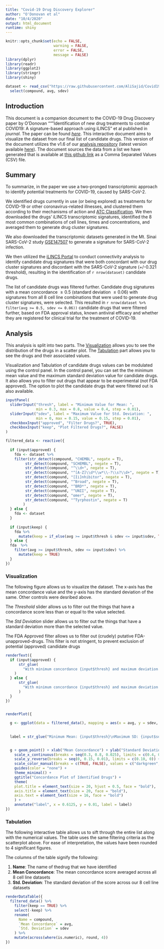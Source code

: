 ```yaml
---
title: "Covid-19 Drug Discovery Explorer"
author: "O'Donovan et al"
date: "10/4/2020"
output: html_document
runtime: shiny
---
```


```r
knitr::opts_chunk$set(echo = FALSE,
                      warning = FALSE,
                      error = FALSE,
                      message = FALSE)
library(dplyr)
library(readr)
library(ggplot2)
library(stringr)
library(shiny)

dataset <- read_csv("https://raw.githubusercontent.com/AliSajid/Covid19/v1.6/results/sars2-summarized-dataset.csv") %>% 
  select(compound, avg, sdev)
```

## Introduction

This document is a companion document to the COVID-19 Drug Discovery paper by O'Donovan "“"Identification of new drug treatments to combat COVID19: A signature-based approach using iLINCS" et al published in *journal*. The paper can be found [*here*](). This interactive document aims to visualize the dataset from our final list of candidate drugs. This version of the document utilizes the v1.6 of our [analysis repository](https://github.com/AliSajid/Covid19/tree/v1.6) (latest version available [here](https://github.com/AliSajid/Covid19)). The document sources the data from a list we have generated that is available at [this github link]("https://raw.githubusercontent.com/AliSajid/Covid19/v1.6/results/sars2-summarized-dataset.csv") as a Comma Separated Values (CSV) file.

## Summary

To summarize, in the paper we use a two-pronged transcriptomic approach to identify potential treatments for COVID-19, caused by SARS-CoV-2. 

We identified drugs currently in use (or being explored) as treatments for COVID-19 or other coronavirus-related illnesses, and clustered them according to their mechanisms of action and [ATC Classification](https://www.whocc.no/atc_ddd_index/). We then downloaded the drugs' iLINCS transcriptomic signatures, identified the 8 most common combinations of cell lines, times and concentrations, and averaged them to generate drug cluster signatures. 

We also downloaded the transcriptomic datasets generated in the Mt. Sinai SARS-CoV-2 study [GSE147507](https://www.ncbi.nlm.nih.gov/geo/query/acc.cgi?acc=GSE147507) to generate a signature for SARS-CoV-2 infection. 

We then utilized the [iLINCS Portal](http://ilincs.org/ilincs/) to conduct connectivity analysis to identify candidate drug signatures that were both concordant with our drug cluster signatures and discordant with the SARS-CoV-2 signature (+/-0.321 threshold), resulting in the identification of `r nrow(dataset)` candidate drugs.

The list of candidate drugs was filtered further. Candidate drug signatures with a mean concordance $\geq0.5$ (standard deviation $\leq 0.06$) with signatures from all 8 cell line combinations that were used to generate drug cluster signatures, were selected. This resulted in `r nrow(dataset %>% filter(avg >= 0.5, sdev <= 0.06))` candidate drugs that were filtered further, based on FDA approval status, known antiviral efficacy and whether they are registered for clinical trial for the treatment of COVID-19.

## Analysis

This analysis is split into two parts. The [Visualization](#visualization) allows you to see the distribution of the drugs in  a scatter plot. The [Tabulation](#tabulation) part allows you to see the drugs and their associated values.

Visualization and Tabulation of candidate drugs values can be modulated using the control panel. In the control panel, you can set the the minimum mean value and the maximum standard deviation value for candidate drugs. It also allows you to filter out drugs that appear to be experimental (not FDA approved). The option to plot the candidate drugs that were filtered out is also available.

```r
inputPanel(
  sliderInput("thresh", label = "Minimum Value for Mean: ",
              min = 0.3, max = 0.8, value = 0.4, step = 0.01),
  sliderInput("sdev", label = "Maximum Value for Std. Deviation: ",
              min = 0, max = 0.15, value = 0.15, step = 0.01),
  checkboxInput("approved", "Filter Drugs?", TRUE),
  checkboxInput("keep", "Plot Filtered Drugs?", FALSE)
)

filtered_data <- reactive({
  
  if (input$approved) {
    fda <- dataset %>% 
    filter(str_detect(compound, "CHEMBL", negate = T),
         str_detect(compound, "SCHEMBL", negate = T),
         str_detect(compound, "^\\d+", negate = T),
         str_detect(compound, "^[A-Z]\\d*\\w*\\-?\\s?\\d+", negate = T),
         str_detect(compound, "[Ii]nhibitor", negate = T),
         str_detect(compound, "^Broad", negate = T),
         str_detect(compound, "^BRD*", negate = T),
         str_detect(compound, "^UNII", negate = T),
         str_detect(compound, "omer", negate = T),
         str_detect(compound, "^Tyrphostin", negate = T)
        )
  } else {
    fda <- dataset
  }
  
  if (input$keep) {
    fda %>% 
      mutate(keep = if_else(avg >= input$thresh & sdev <= input$sdev, TRUE, FALSE))
  } else {
  fda  %>% 
    filter(avg >= input$thresh, sdev <= input$sdev) %>% 
      mutate(keep = TRUE)
  }
})

```


### Visualization {#visualization}

The following figure allows us to visualize the dataset. The x-axis has the mean concordance value and the y-axis has the standard deviation of the same. Other controls were desribed above.

The *Threshold* slider allows us to filter out the things that have a concordance score less than or equal to the value selected.

The *Std Deviation* slider allows us to filter out the things that have a standard deviation more than the selected value.

The FDA Approved filter allows us to filter out (crudely) putative FDA-unapproved-drugs. This filter is not stringent, to prevent exclusion of potential (approved) candidate drugs

```r

renderText({
  if (input$approved) {
      str_glue(
        "With minimum concordance {input$thresh} and maximum deviation {input$sdev}, we have {nrow(filtered_data() %>% filter(keep == TRUE))} filtered drugs in our list."
    )
  } else {
      str_glue(
        "With minimum concordance {input$thresh} and maximum deviation {input$sdev}, we have {nrow(filtered_data() %>% filter(keep == TRUE))} drugs in our list."
      )
  }
})


renderPlot({
  
  g <- ggplot(data = filtered_data(), mapping = aes(x = avg, y = sdev, color = keep))
  
  
  label = str_glue("Minimum Mean: {input$thresh}\nMaximum SD: {input$sdev}\nDrugs Identified: {nrow(filtered_data() %>% filter(keep == TRUE))}")

  
  g + geom_point() + xlab("Mean Concordance") + ylab("Standard Deviation") +
    scale_x_continuous(breaks = seq(0.3, 0.8, 0.025), limits = c(0.4, 0.625)) +
    scale_y_reverse(breaks = seq(0, 0.15, 0.01), limits = c(0.10, 0)) +
    scale_color_manual(breaks = c(TRUE, FALSE), values = c("darkgreen", "lightgrey")) +
    guides(color = "none") +
    theme_minimal() +
    ggtitle("Concordance Plot of Identified Drugs") +
    theme(
    plot.title = element_text(size = 20, hjust = 0.5, face = "bold"),
    axis.title = element_text(size = 20, face = "bold"),
    axis.text = element_text(size = 16, face = "bold")
    ) +
    annotate("label", x = 0.6125, y = 0.01, label = label)
})

```

### Tabulation {#tabulation}

The following interactive table allows us to sift through the entire list along with the numerical values. The table uses the same filtering criteria as the scatterplot above. For ease of interpretation, the values have been rounded to 4 significant figures.

The columns of the table signify the following:

1. **Name**: The name of thedrug that we have identified
2. **Mean Concordance**: The mean concordance score averaged across all 8 cell line datasets
3. **Std. Deviation**: The standard deviation of the score across our 8 cell line datasets

```r

renderDataTable({
  filtered_data() %>% 
    filter(keep == TRUE) %>% 
    select(-keep) %>% 
    rename(
      Name = compound,
      `Mean Concordance` = avg,
      `Std. Deviation` = sdev
    ) %>% 
    mutate(across(where(is.numeric), round, 4))
})

```



